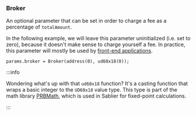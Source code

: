 ### Broker

An optional parameter that can be set in order to charge a fee as a percentage of `totalAmount`.

In the following example, we will leave this parameter uninitialized (i.e. set to zero), because it doesn't make sense
to charge yourself a fee. In practice, this parameter will mostly be used by
[front-end applications](/contracts/v2/guides/frontend).

```solidity
params.broker = Broker(address(0), ud60x18(0));
```

:::info

Wondering what's up with that `ud60x18` function? It's a casting function that wraps a basic integer to the `UD60x18`
value type. This type is part of the math library [PRBMath](https://github.com/PaulRBerg/prb-math), which is used in
Sablier for fixed-point calculations.

:::
